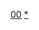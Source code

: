 {{Navbox with collapsible groups
| name   = 機動戰士GUNDAM 00
| titlestyle = background:#60F4A4;
| title  = [[機動戰士GUNDAM 00|機動戰士GUNDAM00]]
|selected = {{{1|}}}
|state = collapsed
|listclass = hlist

| group1style = background:#60F4A4; width:10em;
| group1 = 作品
| abbr1 = 作品
| list1 = {{Navbox|child
| groupstyle = background:#60F4A4; width:10em;
| liststyle = width:auto;
| group1 = 媒體部署
| list1 = {{link-ja|機動戰士GUNDAM 00外傳|機動戦士ガンダム00外伝|外傳}} - {{link-ja|Celestial Station 00|ソレスタルステーション00|廣播劇}} - [[劇場版 機動戰士GUNDAM00 -A wakening of the Trailblazer-|劇場版]]
| group2 = 作品關連
| list2 = [[機動戰士高達00 角色列表|登場人物]]（[[剎那·F·塞耶]]） - [[機動戰士GUNDAM 00 登場國家及組織列表|國家及組織]] - [[機動戰士GUNDAM 00世界觀及設定|世界觀及設定]]
}}

| group2style = background:#60F4A4; width:10em;
| group2 = [[機動戰士GUNDAM 00 登場機體列表|登場兵器]]
| abbr2 = 機動兵器
| list2 =  {{Navbox|child
 | groupstyle = background:#60F4A4; width:5em;
 | liststyle = width:auto;
 | group1 = 天人
 | list1 = {{Navbox|child
  | groupstyle = background:#60F4A4; width:5em;
  | liststyle = width:auto;
  | group1 = 第一世代
  | list1 = [[GN-000 0 GUNDAM|0 GUNDAM]]
  | group2 = 第三世代
  | list2 = [[GN-001 能天使GUNDAM|能天使GUNDAM]] - [[GN-002 力天使GUNDAM|力天使GUNDAM]] - [[GN-003 主天使GUNDAM|主天使GUNDAM]] - [[GN-005 德天使GUNDAM|德天使GUNDAM]]
  | group3 = 第四世代
  | list3  = [[GN-0000 00 GUNDAM|00 GUNDAM]] - [[GN-006 智天使GUNDAM|智天使GUNDAM]] - [[GN-007 墮天使GUNDAM|墮天使GUNDAM]] - [[GN-008 熾天使GUNDAM|熾天使GUNDAM]]}}
}}

| group3style = background:#60F4A4; width:10em;
| group3 = [[機動戰士GUNDAM 00音樂作品列表|樂曲]]
| abbr3 = 樂曲
| list3 = {{Navbox|child
| groupstyle = background:#60F4A4;
| liststyle = width:auto;
| group1 = OP
| list1 = [[DAYBREAK'S BELL (L'Arc〜en〜Ciel單曲)|DAYBREAK'S BELL]] - {{link-ja|Ash Like Snow|Ash Like Snow}} - [[虛幻而永久的愛]] - {{lang|ja|{{link-ja|泪のムコウ|泪のムコウ}}}}
| group2 = ED
| list2 = {{link-ja|罠 (THE BACK HORN單曲)|罠 (THE BACK HORNの曲)|罠}} - [[朋友 (Stephanie單曲)|Friends]] - [[Prototype (石川智晶單曲)|Prototype]] - [[trust you]] 
| group3 = 插曲
| list3 = LOVE TODAY - [[Unlimited Sky]] - TOMORROW
| group4 = 劇場版
| list4 = {{link-ja|GOLD (UVERworld單曲)|GOLD (UVERworldの曲)|CHANGE}} - {{link-ja|被閉鎖的世界|閉ざされた世界}} - [[Qualia (單曲)|Qualia]] - {{link-ja|再也無所畏懼|もう何も怖くない、怖くはない}}
}}
}}<noinclude>
{{Documentation}}
{{DEFAULTSORT:Mobile Suit Gundam 00}}
[[Category:GUNDAM模板|00]]
[[Category:GUNDAM 00|*]] 
</noinclude>
